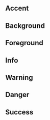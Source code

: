 <DocsPageHeader title="Layout" description="Nerdfish UI layouting" />


## Accent

<div className="space-y-sm mt-md">
	<ColorBox className="bg-brand text-white" value="bg-brand" />
	<ColorBox className="text-brand" value="text-brand" />
</div>

## Background

<div className="space-y-sm mt-md">
	<ColorBox className="bg-background" value="bg-background" />
	<ColorBox
		className="bg-background-secondary"
		value="bg-background-secondary"
	/>
	<ColorBox className="bg-background-muted" value="bg-background-muted" />
	<ColorBox className="bg-foreground text-background" value="bg-foreground" />
</div>

## Foreground

<div className="space-y-sm mt-md">
	<ColorBox className="text-foreground" value="text-foreground" />
	<ColorBox className="text-foreground-muted" value="text-foreground-muted" />
	<ColorBox className="text-background bg-foreground" value="text-background" />
</div>

## Info

<div className="space-y-sm mt-md">
	<ColorBox
		className="bg-background-info text-foreground-info-contrast"
		value="bg-background-info"
	/>
	<ColorBox
		className="bg-background-info-muted"
		value="bg-background-info-muted"
	/>
	<ColorBox className="text-foreground-info" value="text-foreground-info" />
</div>

## Warning

<div className="space-y-sm mt-md">
	<ColorBox
		className="bg-background-warning text-foreground-warning-contrast"
		value="bg-background-warning"
	/>
	<ColorBox
		className="bg-background-warning-muted"
		value="bg-background-warning-muted"
	/>
	<ColorBox
		className="text-foreground-warning"
		value="text-foreground-warning"
	/>
</div>

## Danger

<div className="space-y-sm mt-md">
	<ColorBox
		className="bg-background-danger text-foreground-danger-contrast"
		value="bg-background-danger"
	/>
	<ColorBox
		className="bg-background-danger-muted"
		value="bg-background-danger-muted"
	/>
	<ColorBox className="text-foreground-danger" value="text-foreground-danger" />
</div>

## Success

<div className="space-y-sm mt-md">
	<ColorBox
		className="bg-background-success text-foreground-success-contrast"
		value="bg-background-success"
	/>
	<ColorBox
		className="bg-background-success-muted"
		value="bg-background-success-muted"
	/>
	<ColorBox
		className="text-foreground-success"
		value="text-foreground-success"
	/>
</div>
